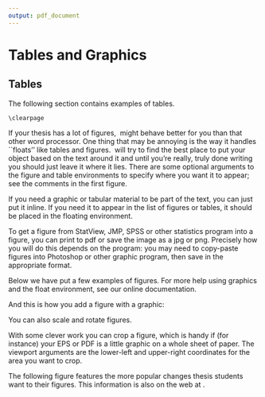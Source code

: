 ```yaml
---
output: pdf_document
---
```


# Tables and Graphics

## Tables

The following section contains examples of tables.  


\begin{table}[htp] % begins the table floating environment. This enables LaTeX to fit the table where it works best and lets you add a caption.
\caption[Correlation of Inheritance Factors between Parents and Child]{Correlation of Inheritance Factors between Parents and Child}
% The words in square brackets of the caption command end up in the Table of Tables. The words in curly braces are the caption directly over the table.
\begin{center}
% makes the table centered
\begin{tabular}{c c c c}
% the tabular environment is used to make the table itself. The {c c c c} specify that the table will have four columns and they will all be center-aligned. You can make the cell contents left aligned by replacing the Cs with Ls or right aligned by using Rs instead. Add more letters for more columns, and pipes (the vertical line above the backslash) for vertical lines. Another useful type of column is the p{width} column, which forces text to wrap within whatever width you specify e.g. p{1in}. Text will wrap badly in narrow columns though, so beware.
\toprule % a horizontal line, slightly thicker than \hline, depends on the booktabs package
  Factors &  Correlation between Parents \& Child & Inherited \\ % the first row of the table. Separate columns with ampersands and end the line with two backslashes. An environment begun in one cell will not carry over to adjacent rows.
  \midrule % another horizontal line
	Education 				& -0.49 & Yes 	 \\ % another row
	Socio-Economic Status 	& 0.28 	& Slight \\
	Income 					& 0.08 	& No	 \\
	Family Size 			& 0.19 	& Slight \\
	Occupational Prestige 	& 0.21 	& Slight \\
\bottomrule % yet another horizontal line
\end{tabular}
\end{center}
\label{inheritance} % labels are useful when you have more than one table or figure in your document. See our online documentation for more on this.
\end{table}

	\clearpage
<!-- clearpage ends the page, and also dumps out all floats.
  Floats are things like tables and figures. -->

<!-- Long table goes here -->

\section{Figures}

If your thesis has a lot of figures, \LaTeX\ might behave better for you than that other word processor.  One thing that may be annoying is the way it handles ``floats'' like tables and figures. \LaTeX\ will try to find the best place to put your object based on the text around it and until you're really, truly done writing you should just leave it where it lies.   There are some optional arguments to the figure and table environments to specify where you want it to appear; see the comments in the first figure.

If you need a graphic or tabular material to be part of the text, you can just put it inline. If you need it to appear in the list of figures or tables, it should be placed in the floating environment.

To get a figure from StatView, JMP, SPSS or other statistics program into a figure, you can print to pdf or save the image as a jpg or png. Precisely how you will do this depends on the program: you may need to copy-paste figures into Photoshop or other graphic program, then save in the appropriate format.

Below we have put a few examples of figures. For more help using graphics and the float environment, see our online documentation.

And this is how you add a figure with a graphic:
\begin{figure}[h]
% the options are h = here, t = top, b = bottom, p = page of figures.
% you can add an exclamation mark to make it try harder, and multiple
% options if you have an order of preference, e.g.
% \begin{figure}[h!tbp]
	   \centering
	    % DO NOT ADD A FILENAME EXTENSION TO THE GRAPHIC FILE
	    \includegraphics{subdivision}
	     \caption{A Figure}
	 \label{subd}
	\end{figure}

\clearpage 

<!-- starts a new page and stops trying to place floats such as tables and figures -->

\section{More Figure Stuff}

You can also scale and rotate figures.

 \begin{figure}[h!]
	       \centering
	    % DO NOT ADD A FILENAME EXTENSION TO THE GRAPHIC FILE
	    \includegraphics[scale=0.5,angle=180]{subdivision}
	    % if your figure shows up not where you want it, it may just be too big to fit. You can use the scale argument to shrink it, e.g. scale=0.85 is 85 percent of the original size.
	     \caption{A Smaller Figure, Flipped Upside Down}
	 \label{subd2}
\end{figure}

\section{Even More Figure Stuff}
With some clever work you can crop a figure, which is handy if (for instance) your EPS or PDF is a little graphic on a whole sheet of paper. The viewport arguments are the lower-left and upper-right coordinates for the area you want to crop.

\begin{figure}[h!]
	    	       \centering
	    % DO NOT ADD A FILENAME EXTENSION TO THE GRAPHIC FILE
	   \includegraphics[clip=true, viewport=.0in .0in 1in 1in]{subdivision}
	    \caption{A Cropped Figure}
	 \label{subd3}
\end{figure}

\subsection{Common Modifications}

The following figure features the more popular changes thesis students want to their figures. This information is also on the web at \url{web.reed.edu/cis/help/latex/graphics.html}.
      
<!-- \renewcommand{\thefigure}{0.\arabic{figure}} 	 Renumbers the figure to the type 0.x 
\addtocounter{figure}{4} 						 starts the figure numbering at 4 -->
    
\begin{figure}[htbp]
    \begin{center}
        \includegraphics[scale=0.5]{subdivision}
    \caption[Subdivision of arc segments]{\footnotesize{Subdivision of arc segments. You can see that $ p_3 = p_6^\prime$.}} %the special ToC caption is in square brackets. The \footnotesize makes the figure caption smaller
    \label{barplot}
    \end{center}
\end{figure}

